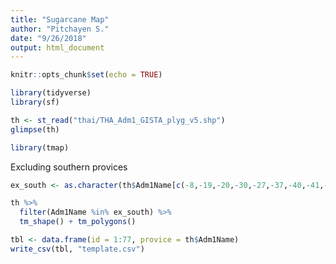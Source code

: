 ```yaml
---
title: "Sugarcane Map"
author: "Pitchayen S."
date: "9/26/2018"
output: html_document
---
```


```r
knitr::opts_chunk$set(echo = TRUE)
```

```r
library(tidyverse)
library(sf)
```

```r
th <- st_read("thai/THA_Adm1_GISTA_plyg_v5.shp")
glimpse(th)
```

```r
library(tmap)
```

Excluding southern provices
```r
ex_south <- as.character(th$Adm1Name[c(-8,-19,-20,-30,-27,-37,-40,-41,-44,-48,-50,-58,-59,-68)])
```

```r
th %>% 
  filter(Adm1Name %in% ex_south) %>% 
  tm_shape() + tm_polygons()
```

```r
tbl <- data.frame(id = 1:77, provice = th$Adm1Name)
write_csv(tbl, "template.csv")
```

